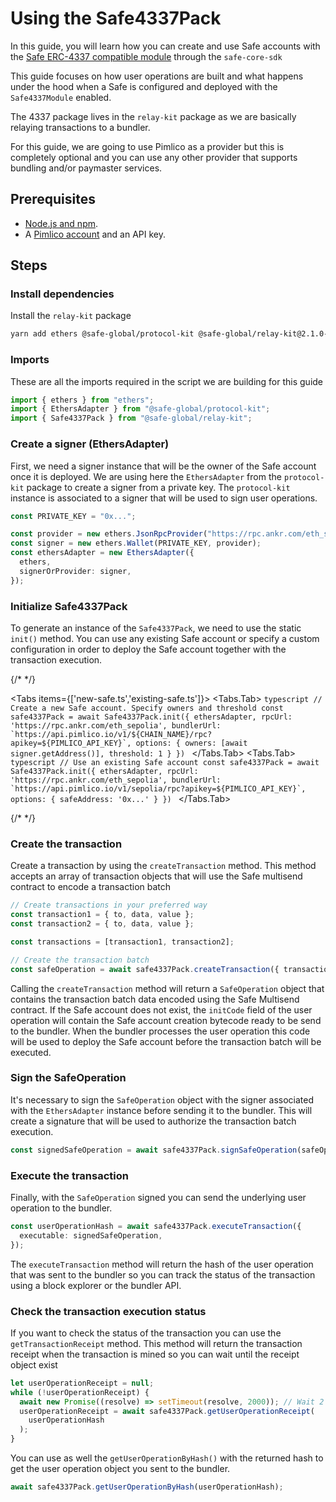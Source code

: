 
# Using the Safe4337Pack

In this guide, you will learn how you can create and use Safe accounts with the [Safe ERC-4337 compatible module](https://github.com/safe-global/safe-modules/tree/main/modules/4337/contracts/Safe4337Module.sol) through the `safe-core-sdk`

This guide focuses on how user operations are built and what happens under the hood when a Safe is configured and deployed with the `Safe4337Module` enabled.

The 4337 package lives in the `relay-kit` package as we are basically relaying transactions to a bundler.

For this guide, we are going to use Pimlico as a provider but this is completely optional and you can use any other provider that supports bundling and/or paymaster services.

## Prerequisites

- [Node.js and npm](https://docs.npmjs.com/downloading-and-installing-node-js-and-npm).
- A [Pimlico account](https://dashboard.pimlico.io) and an API key.

## Steps

<Steps>

### Install dependencies

Install the `relay-kit` package

```bash
yarn add ethers @safe-global/protocol-kit @safe-global/relay-kit@2.1.0-alpha.0
```

### Imports

These are all the imports required in the script we are building for this guide

```typescript
import { ethers } from "ethers";
import { EthersAdapter } from "@safe-global/protocol-kit";
import { Safe4337Pack } from "@safe-global/relay-kit";
```

### Create a signer (EthersAdapter)

First, we need a signer instance that will be the owner of the Safe account once it is deployed. We are using here the `EthersAdapter` from the `protocol-kit` package to create a signer from a private key. The `protocol-kit` instance is associated to a signer that will be used to sign user operations.

```typescript
const PRIVATE_KEY = "0x...";

const provider = new ethers.JsonRpcProvider("https://rpc.ankr.com/eth_sepolia");
const signer = new ethers.Wallet(PRIVATE_KEY, provider);
const ethersAdapter = new EthersAdapter({
  ethers,
  signerOrProvider: signer,
});
```

### Initialize Safe4337Pack

To generate an instance of the `Safe4337Pack`, we need to use the static `init()` method. You can use any existing Safe account or specify a custom configuration in order to deploy the Safe account together with the transaction execution.

{/* <!-- vale off --> */}

<Tabs items={['new-safe.ts','existing-safe.ts']}>
  <Tabs.Tab>
    ```typescript
    // Create a new Safe account. Specify owners and threshold
    const safe4337Pack = await Safe4337Pack.init({
      ethersAdapter,
      rpcUrl: 'https://rpc.ankr.com/eth_sepolia',
      bundlerUrl: `https://api.pimlico.io/v1/${CHAIN_NAME}/rpc?apikey=${PIMLICO_API_KEY}`,
      options: {
        owners: [await signer.getAddress()],
        threshold: 1
      }
    })
    ```
  </Tabs.Tab>
  <Tabs.Tab>
    ```typescript
    // Use an existing Safe account
    const safe4337Pack = await Safe4337Pack.init({
      ethersAdapter,
      rpcUrl: 'https://rpc.ankr.com/eth_sepolia',
      bundlerUrl: `https://api.pimlico.io/v1/sepolia/rpc?apikey=${PIMLICO_API_KEY}`,
      options: {
        safeAddress: '0x...'
      }
    })
    ```
    </Tabs.Tab>
</Tabs>

{/* <!-- vale on --> */}

### Create the transaction

Create a transaction by using the `createTransaction` method. This method accepts an array of transaction objects that will use the Safe multisend contract to encode a transaction batch

```typescript
// Create transactions in your preferred way
const transaction1 = { to, data, value };
const transaction2 = { to, data, value };

const transactions = [transaction1, transaction2];

// Create the transaction batch
const safeOperation = await safe4337Pack.createTransaction({ transactions });
```

Calling the `createTransaction` method will return a `SafeOperation` object that contains the transaction batch data encoded using the Safe Multisend contract. If the Safe account does not exist, the `initCode` field of the user operation will contain the Safe account creation bytecode ready to be send to the bundler. When the bundler processes the user operation this code will be used to deploy the Safe account before the transaction batch will be executed.

### Sign the SafeOperation

It's necessary to sign the `SafeOperation` object with the signer associated with the `EthersAdapter` instance before sending it to the bundler. This will create a signature that will be used to authorize the transaction batch execution.

```typescript
const signedSafeOperation = await safe4337Pack.signSafeOperation(safeOperation);
```

### Execute the transaction

Finally, with the `SafeOperation` signed you can send the underlying user operation to the bundler.

```typescript
const userOperationHash = await safe4337Pack.executeTransaction({
  executable: signedSafeOperation,
});
```

The `executeTransaction` method will return the hash of the user operation that was sent to the bundler so you can track the status of the transaction using a block explorer or the bundler API.

### Check the transaction execution status

If you want to check the status of the transaction you can use the `getTransactionReceipt` method. This method will return the transaction receipt when the transaction is mined so you can wait until the receipt object exist

```typescript
let userOperationReceipt = null;
while (!userOperationReceipt) {
  await new Promise((resolve) => setTimeout(resolve, 2000)); // Wait 2 seconds before checking the status again
  userOperationReceipt = await safe4337Pack.getUserOperationReceipt(
    userOperationHash
  );
}
```

You can use as well the `getUserOperationByHash()` with the returned hash to get the user operation object you sent to the bundler.

```typescript
await safe4337Pack.getUserOperationByHash(userOperationHash);
```

</Steps>
